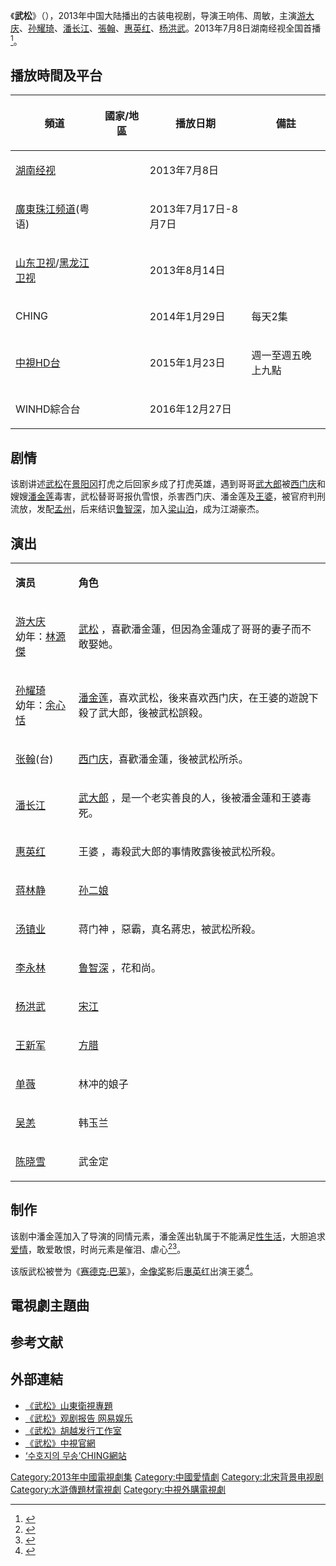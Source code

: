 {{Other uses|subject=2013年电视剧《武松》|other=其他同名条目|武松 (消歧义)}}
{{电视节目信息框
| 名称 = 武松
| 别名 = 
| 英文名称 = ''{{lang|en|Wu Song}}''
| 图片 = 武松 電視劇.jpg
| 图说 = 海报
| 分类 = 古装剧
| 原创者 = 明朝兰陵笑笑生《[[金瓶梅|金瓶梅]]》<br>施耐庵《[[水浒传|水浒传]]》
| 导演 = 王响伟、周敏
| 监制 = 
| 出品人 = 
| 编剧 = 
| 制作人 = 
| 摄影 = 
| 演出 = [[游大庆|游大庆]]<br>[[孙耀琦|孙耀琦]]<br>[[潘长江|潘长江]]<br>张翰<br>[[惠英红|惠英红]]<br>[[杨洪武|杨洪武]]
| 配音 = 
| 旁白 = 
| 主题曲 = 《武松》趙大地
| 片尾曲 = 《好聚好散》
| 作曲2 = 姚傑軍
| 作詞2 = 章婭萍
| 演唱2 = 冰淇
| 插曲 = 《武松愛上了潘金蓮》張瀚元
| 地区 = {{CHNML}}
| 语言 = 普通话
| 集数 = 50集
| 每集长 = 40-42分钟
| 制作公司 = [[浙江长城影视有限公司|浙江长城影视有限公司]]
| 首播地区 = {{CHNML}}
| 电视网 = [[山东卫视|山东卫视]]、[[黑龙江卫视|黑龙江卫视]]
| 开始 = 2013年8月14日
| 结束 = 9月1日
| 先于 = 
| 后于 = 
| 相关剧集 = 
| 官方网站 = 
}}
《'''武松'''》（{{lang-en|''Wu Song''}}），2013年中国大陆播出的古装电视剧，导演王响伟、周敏，主演[[游大庆|游大庆]]、[[孙耀琦|孙耀琦]]、[[潘长江|潘长江]]、[[張翰_(台灣演員)|張翰]]、[[惠英红|惠英红]]、[[杨洪武|杨洪武]]。2013年7月8日湖南经视全国首播<ref>{{cite web|title=武松的初恋是潘金莲 湖南经视全国首播《武松》|url=http://www.hunantv.com/c/20130708/1539246171.html|accessdate=2013-07-27|date=2013-07-08|work=金鹰网|archive-url=https://web.archive.org/web/20150924032217/http://www.hunantv.com/c/20130708/1539246171.html|archive-date=2015-09-24|dead-url=no}}</ref>。

== 播放時間及平台 ==
{| class="wikitable"
|-
! 頻道 || 國家/地區 || 播放日期 || 備註
|- 
| [[湖南经视|湖南经视]]|| {{CHNML}}||2013年7月8日   || 
|-
| [[广东广播电视台|廣東珠江频道]](粤语) || {{CHNML}} ||2013年7月17日-8月7日   || 
|-
| [[山东卫视|山东卫视]]/[[黑龙江卫视|黑龙江卫视]]  || {{CHNML}} ||2013年8月14日   || 
|-
| CHING||{{KOR}}||2014年1月29日  || 每天2集
|-
|[[中視HD台|中視HD台]]||rowspan="2"|{{TWN}}||2015年1月23日||週一至週五晚上九點
|-
|WINHD綜合台||2016年12月27日||
|}

== 剧情 ==
该剧讲述[[武松|武松]]在[[景阳冈|景阳冈]]打虎之后回家乡成了打虎英雄，遇到哥哥[[武大郎|武大郎]]被[[西门庆|西门庆]]和嫂嫂[[潘金莲|潘金莲]]毒害，武松替哥哥报仇雪恨，杀害西门庆、潘金莲及[[王婆|王婆]]，被官府判刑流放，发配[[孟州_(古代)|孟州]]，后来结识[[鲁智深|鲁智深]]，加入[[梁山泊|梁山泊]]，成为江湖豪杰。

== 演出 ==
{|class="wikitable " width="50%"
|- style="background:cornflowerblue; color:white" align=center
|style="width:20%"|'''演员'''||'''角色'''
|-
| [[游大庆|游大庆]] <br>幼年：[[林源傑|林源傑]] || [[武松|武松]] ，喜歡潘金蓮，但因為金蓮成了哥哥的妻子而不敢娶她。
|-
| [[孙耀琦|孙耀琦]]  <br>幼年：[[余心恬|余心恬]] || [[潘金莲|潘金莲]]，喜欢武松，後来喜欢西门庆，在王婆的遊說下殺了武大郎，後被武松誤殺。
|- 
| [[張翰_(台灣演員)|张翰]](台)  || [[西门庆|西门庆]]，喜歡潘金蓮，後被武松所杀。    
|-
| [[潘长江|潘长江]] || [[武大郎|武大郎]]  ，是一个老实善良的人，後被潘金蓮和王婆毒死。    
|- 
| [[惠英红|惠英红]] || 王婆 ，毒殺武大郎的事情敗露後被武松所殺。
|-
| [[蒋林静|蒋林静]] || [[孙二娘|孙二娘]]     
|-
| [[汤镇业|汤镇业]] || 蒋门神 ，惡霸，真名蔣忠，被武松所殺。   
|-
| [[李永林|李永林]] || [[鲁智深|鲁智深]] ，花和尚。  
|- 
| [[杨洪武|杨洪武]] || [[宋江|宋江]]        
|- 
| [[王新军_(演员)|王新军]] || [[方腊|方腊]]  
|- 
| [[单薇|单薇]] || 林冲的娘子     
|- 
| [[吴恙|吴恙]] || 韩玉兰      
|- 
| [[陈晓雪|陈晓雪]] || 武金定  
|}

== 制作 ==
该剧中潘金莲加入了导演的同情元素，潘金莲出轨属于不能满足[[人类性行为|性生活]]，大胆追求[[爱情|爱情]]，敢爱敢恨，时尚元素是催泪、虐心<ref>{{cite web|title=孙耀琦多剧登暑期档 《武松》两大卫视将播|url=http://www.dzwww.com/yule/yulezhuanti/mtcbg/201307/t20130724_8711098.htm|accessdate=2013-07-27|date=2013-07-24|work=大众网}}{{Dead link|date=2018年9月|bot=InternetArchiveBot|fix-attempted=yes}}</ref><ref>{{cite web|title=《武松》卫视将播 孙耀琦版潘金莲“情路虐心”|url=http://www.dzwww.com/yule/yulezhuanti/mtcbg/201307/t20130718_8686917.htm|accessdate=2013-07-27|date=2013-07-27|work=大众网|archive-url=https://web.archive.org/web/20130721062025/http://www.dzwww.com/yule/yulezhuanti/mtcbg/201307/t20130718_8686917.htm|archive-date=2013-07-21|dead-url=yes}}</ref>。

该版武松被誉为《[[赛德克·巴莱|赛德克·巴莱]]》，[[香港電影金像獎|金像奖]]影后[[惠英红|惠英红]]出演王婆<ref>{{cite web|title=《武松》收视直逼破五 明星阵容重铸武侠传奇|url=http://ent.qq.com/a/20130718/012648.htm|accessdate=2013-07-27|date=2013-07-18|work=腾讯网|archive-url=https://web.archive.org/web/20190613143713/https://ent.qq.com/a/20130718/012648.htm|archive-date=2019-06-13|dead-url=no}}</ref>。

== 電視劇主題曲 ==
{{Tracklist
| total_length =
| extra_column = 演唱者

| title1    =《武松》
| note1     =主题曲
| music1    =
| lyrics1   =
| arranger1 =
| producer1 = 
| extra1    =赵大地

| title2    =《好聚好散》
| note2     = 片尾曲
| music2    =[[姚杰軍|姚杰軍]] 
| lyrics2   =[[章娅萍|章娅萍]] 
| arranger2 =
| producer2 = 
| extra2    =[[冰淇|冰淇]] 

| title3    =《武松爱上了潘金莲》
| note3     = 插曲
| music3    =
| lyrics3   =
| arranger3 =
| producer3 = 
| extra3   =张瀚元
}}

==参考文献==
{{reflist}}

==外部連結==
*[http://www.iqilu.com/html/play/weishi/2013/0813/1630046.shtml 《武松》山東衛視專題] {{Wayback|url=http://www.iqilu.com/html/play/weishi/2013/0813/1630046.shtml |date=20190609082458 }}
*[http://ent.163.com/13/0826/14/9778FSUI00034R94.html 《武松》观剧报告 网易娱乐] {{Wayback|url=http://ent.163.com/13/0826/14/9778FSUI00034R94.html |date=20201202041339 }}
*[http://www.chinaccystv.com/html/page147.html 《武松》胡越发行工作室] {{Wayback|url=http://www.chinaccystv.com/html/page147.html |date=20150122171027 }}
*[http://www.ctv.com.tw/opencms/2015/WuSong/ 《武松》中視官網] {{Wayback|url=http://www.ctv.com.tw/opencms/2015/WuSong/ |date=20160305010525 }}
*[http://ching.hyundaimedia.com/chafront/program/detail/10344.hcn ‘수호지의 무송’CHING網站] {{Wayback|url=http://ching.hyundaimedia.com/chafront/program/detail/10344.hcn |date=20190604230900 }}
{{2013年中國大陸古裝/民初電視劇}}
{{山东卫视电视剧}}
{{DEFAULTSORT:Wu武}}
[[Category:2013年中國電視劇集|Category:2013年中國電視劇集]]
[[Category:中國愛情劇|Category:中國愛情劇]]
[[Category:北宋背景电视剧|Category:北宋背景电视剧]]
[[Category:水滸傳題材電視劇|Category:水滸傳題材電視劇]]
[[Category:中視外購電視劇|Category:中視外購電視劇]]